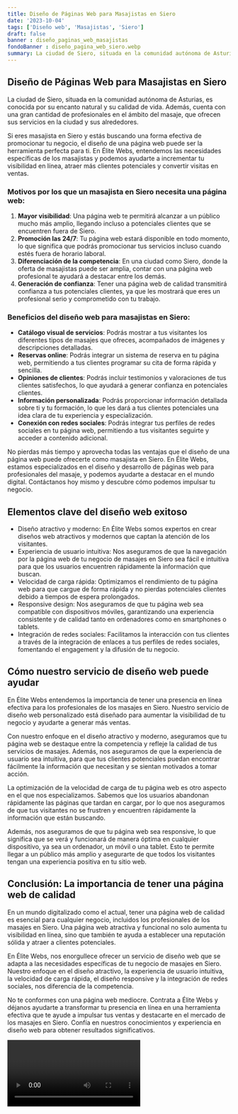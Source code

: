 ```yaml
---
title: Diseño de Páginas Web para Masajistas en Siero
date: '2023-10-04'
tags: ['Diseño web', 'Masajistas', 'Siero']
draft: false
banner : diseño_paginas_web_masajistas
fondoBanner : diseño_pagina_web_siero.webp
summary: La ciudad de Siero, situada en la comunidad autónoma de Asturias, es conocida por su encanto natural y su calidad de vida. Además, cuenta con una gran cantidad de profesionales en el ámbito del masaje, que ofrecen sus servicios en la ciudad y sus alrededores.
---
```


## Diseño de Páginas Web para Masajistas en Siero

La ciudad de Siero, situada en la comunidad autónoma de Asturias, es conocida por su encanto natural y su calidad de vida. Además, cuenta con una gran cantidad de profesionales en el ámbito del masaje, que ofrecen sus servicios en la ciudad y sus alrededores.

Si eres masajista en Siero y estás buscando una forma efectiva de promocionar tu negocio, el diseño de una página web puede ser la herramienta perfecta para ti. En Élite Webs, entendemos las necesidades específicas de los masajistas y podemos ayudarte a incrementar tu visibilidad en línea, atraer más clientes potenciales y convertir visitas en ventas.

### Motivos por los que un masajista en Siero necesita una página web:

1. **Mayor visibilidad**: Una página web te permitirá alcanzar a un público mucho más amplio, llegando incluso a potenciales clientes que se encuentren fuera de Siero. 
2. **Promoción las 24/7**: Tu página web estará disponible en todo momento, lo que significa que podrás promocionar tus servicios incluso cuando estés fuera de horario laboral.
3. **Diferenciación de la competencia**: En una ciudad como Siero, donde la oferta de masajistas puede ser amplia, contar con una página web profesional te ayudará a destacar entre los demás.
4. **Generación de confianza**: Tener una página web de calidad transmitirá confianza a tus potenciales clientes, ya que les mostrará que eres un profesional serio y comprometido con tu trabajo.

### Beneficios del diseño web para masajistas en Siero:

- **Catálogo visual de servicios**: Podrás mostrar a tus visitantes los diferentes tipos de masajes que ofreces, acompañados de imágenes y descripciones detalladas.
- **Reservas online**: Podrás integrar un sistema de reserva en tu página web, permitiendo a tus clientes programar su cita de forma rápida y sencilla.
- **Opiniones de clientes**: Podrás incluir testimonios y valoraciones de tus clientes satisfechos, lo que ayudará a generar confianza en potenciales clientes.
- **Información personalizada**: Podrás proporcionar información detallada sobre ti y tu formación, lo que les dará a tus clientes potenciales una idea clara de tu experiencia y especialización.
- **Conexión con redes sociales**: Podrás integrar tus perfiles de redes sociales en tu página web, permitiendo a tus visitantes seguirte y acceder a contenido adicional.

No pierdas más tiempo y aprovecha todas las ventajas que el diseño de una página web puede ofrecerte como masajista en Siero. En Élite Webs, estamos especializados en el diseño y desarrollo de páginas web para profesionales del masaje, y podemos ayudarte a destacar en el mundo digital. Contáctanos hoy mismo y descubre cómo podemos impulsar tu negocio.

<GifSeo />

<Cta />

## Elementos clave del diseño web exitoso
- Diseño atractivo y moderno: En Élite Webs somos expertos en crear diseños web atractivos y modernos que captan la atención de los visitantes.
- Experiencia de usuario intuitiva: Nos aseguramos de que la navegación por la página web de tu negocio de masajes en Siero sea fácil e intuitiva para que los usuarios encuentren rápidamente la información que buscan.
- Velocidad de carga rápida: Optimizamos el rendimiento de tu página web para que cargue de forma rápida y no pierdas potenciales clientes debido a tiempos de espera prolongados.
- Responsive design: Nos aseguramos de que tu página web sea compatible con dispositivos móviles, garantizando una experiencia consistente y de calidad tanto en ordenadores como en smartphones o tablets.
- Integración de redes sociales: Facilitamos la interacción con tus clientes a través de la integración de enlaces a tus perfiles de redes sociales, fomentando el engagement y la difusión de tu negocio.

## Cómo nuestro servicio de diseño web puede ayudar
En Élite Webs entendemos la importancia de tener una presencia en línea efectiva para los profesionales de los masajes en Siero. Nuestro servicio de diseño web personalizado está diseñado para aumentar la visibilidad de tu negocio y ayudarte a generar más ventas.

Con nuestro enfoque en el diseño atractivo y moderno, aseguramos que tu página web se destaque entre la competencia y refleje la calidad de tus servicios de masajes. Además, nos aseguramos de que la experiencia de usuario sea intuitiva, para que tus clientes potenciales puedan encontrar fácilmente la información que necesitan y se sientan motivados a tomar acción.

La optimización de la velocidad de carga de tu página web es otro aspecto en el que nos especializamos. Sabemos que los usuarios abandonan rápidamente las páginas que tardan en cargar, por lo que nos aseguramos de que tus visitantes no se frustren y encuentren rápidamente la información que están buscando.

Además, nos aseguramos de que tu página web sea responsive, lo que significa que se verá y funcionará de manera óptima en cualquier dispositivo, ya sea un ordenador, un móvil o una tablet. Esto te permite llegar a un público más amplio y asegurarte de que todos los visitantes tengan una experiencia positiva en tu sitio web.

## Conclusión: La importancia de tener una página web de calidad
En un mundo digitalizado como el actual, tener una página web de calidad es esencial para cualquier negocio, incluidos los profesionales de los masajes en Siero. Una página web atractiva y funcional no solo aumenta tu visibilidad en línea, sino que también te ayuda a establecer una reputación sólida y atraer a clientes potenciales.

En Élite Webs, nos enorgullece ofrecer un servicio de diseño web que se adapta a las necesidades específicas de tu negocio de masajes en Siero. Nuestro enfoque en el diseño atractivo, la experiencia de usuario intuitiva, la velocidad de carga rápida, el diseño responsive y la integración de redes sociales, nos diferencia de la competencia.

No te conformes con una página web mediocre. Contrata a Élite Webs y déjanos ayudarte a transformar tu presencia en línea en una herramienta efectiva que te ayude a impulsar tus ventas y destacarte en el mercado de los masajes en Siero. Confía en nuestros conocimientos y experiencia en diseño web para obtener resultados significativos.

<Video />

<CtaBot job='Masajistas' city='Siero'/>

<Gmaps query='Siero+españa+maps' />